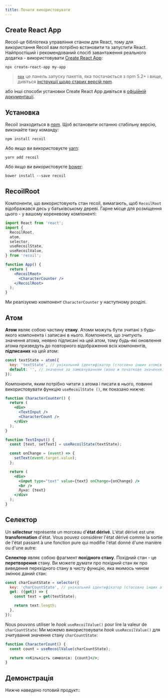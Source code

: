 ---
title: Почати використовувати
---

## Create React App

Recoil-це бібліотека управління станом для React, тому для використання Recoil вам потрібно встановити та запустити React. Найпростіший і рекомендований спосіб завантаження реального додатка - використовувати [Create React App](https://github.com/facebook/create-react-app#creating-an-app):

```shell
npx create-react-app my-app
```

> [`npx`](https://medium.com/@maybekatz/introducing-npx-an-npm-package-runner-55f7d4bd282b) це панель запуску пакетів, яка постачається з npm 5.2+ і вище, дивіться [інструкції щодо старих версій npm](https://gist.github.com/gaearon/4064d3c23a77c74a3614c498a8bb1c5f).

або інші способи установки Create React App дивіться в [офіційній документації](https://github.com/facebook/create-react-app#creating-an-app).

## Установка

Recoil знаходиться в <a href="https://www.npmjs.com/get-npm" target="_blank">npm</a>. Щоб встановити останню стабільну версію, виконайте таку команду:
```shell
npm install recoil
```

Або якщо ви використовуєте <a href="https://classic.yarnpkg.com/en/docs/install/" target="_blank">yarn</a>:

```shell
yarn add recoil
```

Або якщо ви використовуєте <a href="https://classic.yarnpkg.com/en/docs/install/" target="_blank">bower</a>:

```shell
bower install --save recoil
```

## RecoilRoot

Компоненти, що використовують стан recoil, вимагають, щоб `RecoilRoot` відображався десь у батьківському дереві. Гарне місце для розміщення цього - у вашому кореневому компоненті:

```jsx
import React from 'react';
import {
  RecoilRoot,
  atom,
  selector,
  useRecoilState,
  useRecoilValue,
} from 'recoil';

function App() {
  return (
    <RecoilRoot>
      <CharacterCounter />
    </RecoilRoot>
  );
}
```

Ми реалізуємо компонент `CharacterCounter` у наступному розділі.

## Атом

**Атом** являє собою частину **стану**. Атоми можуть бути зчитані з будь-якого компонента і записані в нього. Компоненти, що зчитують значення атома, неявно підписані на цей атом, тому будь-які оновлення атома призведуть до повторного відображення всіх компонентів, **підписаних** на цей атом:

```javascript
const textState = atom({
  key: 'textState', // унікальний ідентифікатор (стосовно інших атомів / селекторів)
  default: '', // значення за замовчуванням (воно ж початкове значення)
});
```

Компоненти, яким потрібно читати з атома і писати в нього, повинні використовувати функцію `useRecoilState ()`, як показано нижче:

```jsx
function CharacterCounter() {
  return (
    <div>
      <TextInput />
      <CharacterCount />
    </div>
  );
}

function TextInput() {
  const [text, setText] = useRecoilState(textState);

  const onChange = (event) => {
    setText(event.target.value);
  };

  return (
    <div>
      <input type="text" value={text} onChange={onChange} />
      <br />
      Луна: {text}
    </div>
  );
}
```

## Селектор

Un **sélecteur** représente un morceau d'**état dérivé**. L'état dérivé est une **transformation** d'état. Vous pouvez considérer l'état dérivé comme la sortie de l'état passant à une fonction pure qui modifie l'état donné d'une manière ou d'une autre:

**Селектор** являє собою фрагмент **похідного стану**. Похідний стан - це **перетворення** стану. Ви можете думати про похідний стан як про виведення перехідного стану в чисту функцію, яка якимось чином змінює даний стан:

```jsx
const charCountState = selector({
  key: 'charCountState', // унікальний ідентифікатор (стосовно інших атомів / селекторів)
  get: ({get}) => {
    const text = get(textState);

    return text.length;
  },
});
```

Nous pouvons utiliser le _hook_ `useRecoilValue()` pour lire la valeur de `charCountState`:
Ми можемо використовувати _hook_ `useRecoilValue()` для зчитування значення стану `charCountState`:

```jsx
function CharacterCount() {
  const count = useRecoilValue(charCountState);

  return <>Кількість символів: {count}</>;
}
```

## Демонстрація

Нижче наведено готовий продукт::


<GettingStarted />

